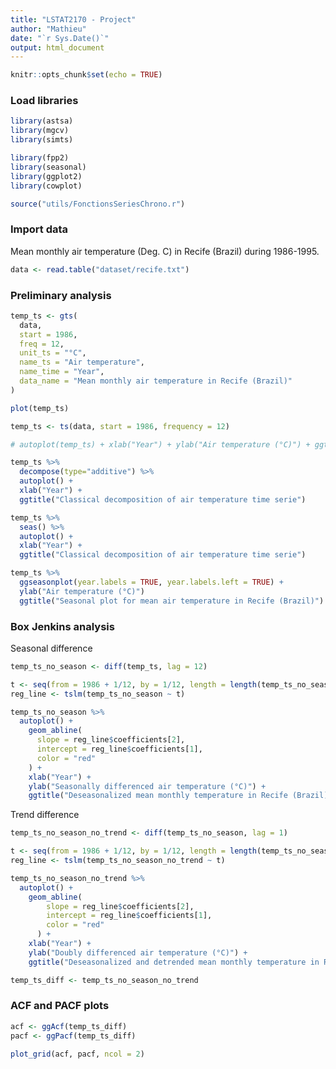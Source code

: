 ```yaml
---
title: "LSTAT2170 - Project"
author: "Mathieu"
date: "`r Sys.Date()`"
output: html_document
---
```


```r
knitr::opts_chunk$set(echo = TRUE)
```

### Load libraries
```r
library(astsa)
library(mgcv)
library(simts)

library(fpp2)
library(seasonal)
library(ggplot2)
library(cowplot)
```

```r
source("utils/FonctionsSeriesChrono.r")
```

### Import data

Mean monthly air temperature (Deg. C) in Recife (Brazil) during 1986-1995.
```r
data <- read.table("dataset/recife.txt")
```

### Preliminary analysis

```r
temp_ts <- gts(
  data, 
  start = 1986, 
  freq = 12, 
  unit_ts = "°C",
  name_ts = "Air temperature",
  name_time = "Year",
  data_name = "Mean monthly air temperature in Recife (Brazil)"
)

plot(temp_ts)
```
```r
temp_ts <- ts(data, start = 1986, frequency = 12)

# autoplot(temp_ts) + xlab("Year") + ylab("Air temperature (°C)") + ggtitle("Mean monthly temperature in Recife (Brazil)")

temp_ts %>% 
  decompose(type="additive") %>% 
  autoplot() +
  xlab("Year") +
  ggtitle("Classical decomposition of air temperature time serie")

temp_ts %>%
  seas() %>%
  autoplot() +
  xlab("Year") +
  ggtitle("Classical decomposition of air temperature time serie")
```

```r
temp_ts %>%
  ggseasonplot(year.labels = TRUE, year.labels.left = TRUE) +
  ylab("Air temperature (°C)")
  ggtitle("Seasonal plot for mean air temperature in Recife (Brazil)")
```

### Box Jenkins analysis

Seasonal difference
```r
temp_ts_no_season <- diff(temp_ts, lag = 12)

t <- seq(from = 1986 + 1/12, by = 1/12, length = length(temp_ts_no_season))
reg_line <- tslm(temp_ts_no_season ~ t)

temp_ts_no_season %>%
  autoplot() +
    geom_abline(
      slope = reg_line$coefficients[2],
      intercept = reg_line$coefficients[1],
      color = "red"
    ) +
    xlab("Year") +
    ylab("Seasonally differenced air temperature (°C)") +
    ggtitle("Deseasonalized mean monthly temperature in Recife (Brazil)")
```

Trend difference
```r
temp_ts_no_season_no_trend <- diff(temp_ts_no_season, lag = 1)

t <- seq(from = 1986 + 1/12, by = 1/12, length = length(temp_ts_no_season_no_trend))
reg_line <- tslm(temp_ts_no_season_no_trend ~ t)

temp_ts_no_season_no_trend %>%
  autoplot() +
    geom_abline(
        slope = reg_line$coefficients[2],
        intercept = reg_line$coefficients[1],
        color = "red"
      ) +
    xlab("Year") +
    ylab("Doubly differenced air temperature (°C)") +
    ggtitle("Deseasonalized and detrended mean monthly temperature in Recife (Brazil)")
```

```r
temp_ts_diff <- temp_ts_no_season_no_trend
```

### ACF and PACF plots

```r
acf <- ggAcf(temp_ts_diff)
pacf <- ggPacf(temp_ts_diff)

plot_grid(acf, pacf, ncol = 2)
```